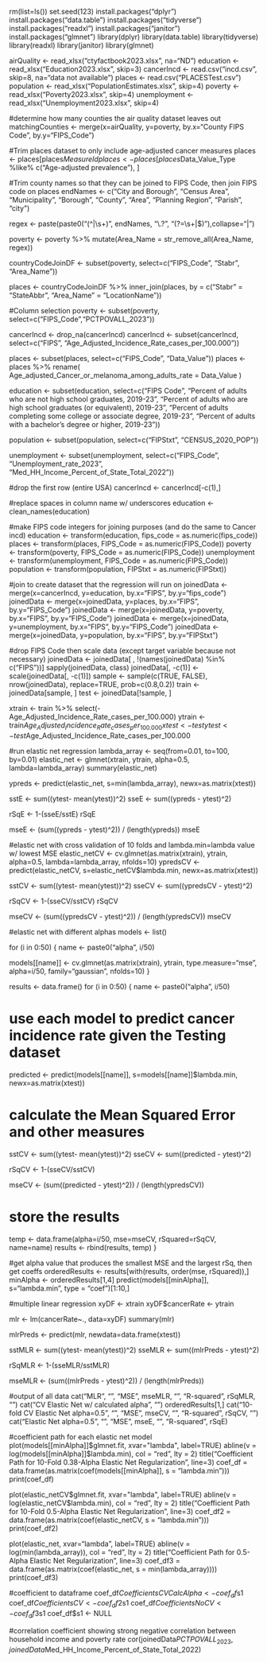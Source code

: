 rm(list=ls())
set.seed(123)
install.packages("dplyr")
install.packages("data.table")
install.packages("tidyverse")
install.packages("readxl")
install.packages("janitor")
install.packages("glmnet")
library(dplyr)
library(data.table)
library(tidyverse)
library(readxl)
library(janitor)
library(glmnet)

airQuality <- read_xlsx("ctyfactbook2023.xlsx", na="ND")
education <- read_xlsx("Education2023.xlsx", skip=3)
cancerIncd <- read.csv("incd.csv", skip=8, na="data not available ")
places <- read.csv("PLACESTest.csv")
population <- read_xlsx("PopulationEstimates.xlsx", skip=4)
poverty <- read_xlsx("Poverty2023.xlsx", skip=4)
unemployment <- read_xlsx("Unemployment2023.xlsx", skip=4)

#determine how many counties the air quality dataset leaves out
matchingCounties <- merge(x=airQuality, y=poverty, by.x="County FIPS Code", by.y="FIPS_Code")

#Trim places dataset to only include age-adjusted cancer measures
places <- places[places$MeasureId %like% c("CANCER"), ]
places <- places[places$Data_Value_Type %like% c("Age-adjusted prevalence"), ]

#Trim county names so that they can be joined to FIPS Code, then join FIPS code on places
endNames <- c("City and Borough", "Census Area", "Municipality", 
                  "Borough", "County", "Area", "Planning Region", "Parish", "city")


regex <- paste(paste0("(^|\\s+)", endNames, "\\.?", "(?=\\s+|$)"),collapse="|")

poverty <- poverty %>% 
  mutate(Area_Name = str_remove_all(Area_Name, regex))

countryCodeJoinDF <- subset(poverty, select=c("FIPS_Code", "Stabr", "Area_Name"))

places <- countryCodeJoinDF %>%
  inner_join(places,
                    by = c("Stabr" = "StateAbbr", "Area_Name" = "LocationName"))
                    
#Column selection
poverty <- subset(poverty,  select=c("FIPS_Code","PCTPOVALL_2023"))

cancerIncd <- drop_na(cancerIncd)
cancerIncd <- subset(cancerIncd, select=c("FIPS", "Age_Adjusted_Incidence_Rate_cases_per_100.000"))

places <- subset(places, select=c("FIPS_Code", "Data_Value"))
places <- places %>%
  rename(
   Age_adjusted_Cancer_or_melanoma_among_adults_rate = Data_Value
)

education <- subset(education, select=c("FIPS Code", "Percent of adults who are not high school graduates, 2019-23", "Percent of adults who are high school graduates (or equivalent), 2019-23", "Percent of adults completing some college or associate degree, 2019-23", "Percent of adults with a bachelor's degree or higher, 2019-23"))

population <- subset(population, select=c("FIPStxt", "CENSUS_2020_POP"))

unemployment <- subset(unemployment, select=c("FIPS_Code", "Unemployment_rate_2023", "Med_HH_Income_Percent_of_State_Total_2022"))

#drop the first row (entire USA)
cancerIncd <- cancerIncd[-c(1),]

#replace spaces in column name w/ underscores
education <- clean_names(education)

#make FIPS code integers for joining purposes (and do the same to Cancer incd)
education <- transform(education, fips_code = as.numeric(fips_code))
places <- transform(places, FIPS_Code = as.numeric(FIPS_Code))
poverty <- transform(poverty, FIPS_Code = as.numeric(FIPS_Code))
unemployment <- transform(unemployment, FIPS_Code = as.numeric(FIPS_Code))
population <- transform(population, FIPStxt = as.numeric(FIPStxt))

#join to create dataset that the regression will run on
joinedData <- merge(x=cancerIncd, y=education, by.x="FIPS", by.y="fips_code")
joinedData <- merge(x=joinedData, y=places, by.x="FIPS", by.y="FIPS_Code")
joinedData <- merge(x=joinedData, y=poverty, by.x="FIPS", by.y="FIPS_Code")
joinedData <- merge(x=joinedData, y=unemployment, by.x="FIPS", by.y="FIPS_Code")
joinedData <- merge(x=joinedData, y=population, by.x="FIPS", by.y="FIPStxt")

#drop FIPS Code then scale data (except target variable because not necessary)
joinedData <- joinedData[ , !(names(joinedData) %in% c("FIPS"))]
sapply(joinedData, class)
joinedData[, -c(1)] <- scale(joinedData[, -c(1)])
sample <- sample(c(TRUE, FALSE), nrow(joinedData), replace=TRUE, prob=c(0.8,0.2))
train  <- joinedData[sample, ]
test   <- joinedData[!sample, ]


xtrain <- train %>% select(-Age_Adjusted_Incidence_Rate_cases_per_100.000) 
ytrain <- train$Age_Adjusted_Incidence_Rate_cases_per_100.000
xtest <- test %>% select(-Age_Adjusted_Incidence_Rate_cases_per_100.000) 
ytest <- test$Age_Adjusted_Incidence_Rate_cases_per_100.000

#run elastic net regression
lambda_array <- seq(from=0.01, to=100, by=0.01)
elastic_net <- glmnet(xtrain, ytrain, alpha=0.5, lambda=lambda_array)
summary(elastic_net)

ypreds <- predict(elastic_net, s=min(lambda_array), newx=as.matrix(xtest))

sstE <- sum((ytest- mean(ytest))^2)
sseE <- sum((ypreds - ytest)^2)

rSqE <- 1-(sseE/sstE)
rSqE

mseE <- (sum((ypreds - ytest)^2)) / (length(ypreds))
mseE

#elastic net with cross validation of 10 folds and lambda.min=lambda value w/ lowest MSE
elastic_netCV <- cv.glmnet(as.matrix(xtrain), ytrain, alpha=0.5, lambda=lambda_array, nfolds=10)
ypredsCV <- predict(elastic_netCV, s=elastic_netCV$lambda.min, newx=as.matrix(xtest))

sstCV <- sum((ytest- mean(ytest))^2)
sseCV <- sum((ypredsCV - ytest)^2)

rSqCV <- 1-(sseCV/sstCV)
rSqCV

mseCV <- (sum((ypredsCV - ytest)^2)) / (length(ypredsCV))
mseCV

#elastic net with different alphas
models <- list()

for (i in 0:50) {
  name <- paste0("alpha", i/50)
  

  models[[name]] <-
    cv.glmnet(as.matrix(xtrain), ytrain, type.measure="mse", alpha=i/50, 
              family="gaussian", nfolds=10)
}

results <- data.frame()
for (i in 0:50) {
  name <- paste0("alpha", i/50)
  
#   use each model to predict cancer incidence rate given the Testing dataset
  predicted <- predict(models[[name]], 
                       s=models[[name]]$lambda.min, newx=as.matrix(xtest))
  
#   calculate the Mean Squared Error and other measures
  sstCV <- sum((ytest- mean(ytest))^2)
  sseCV <- sum((predicted - ytest)^2)

  rSqCV <- 1-(sseCV/sstCV)

  mseCV <- (sum((predicted - ytest)^2)) / (length(ypredsCV))

  
#   store the results
  temp <- data.frame(alpha=i/50, mse=mseCV, rSquared=rSqCV, name=name)
  results <- rbind(results, temp)
}

#get alpha value that produces the smallest MSE and the largest rSq, then get coeffs
orderedResults <- results[with(results, order(mse, rSquared)),]
minAlpha <- orderedResults[1,4]
predict(models[[minAlpha]], s="lambda.min", type = "coef")[1:10,]


#multiple linear regression
xyDF <- xtrain
xyDF$cancerRate <- ytrain

mlr <- lm(cancerRate~., data=xyDF)
summary(mlr)

mlrPreds <- predict(mlr, newdata=data.frame(xtest))

sstMLR <- sum((ytest- mean(ytest))^2)
sseMLR <- sum((mlrPreds - ytest)^2)

rSqMLR <- 1-(sseMLR/sstMLR)

mseMLR <- (sum((mlrPreds - ytest)^2)) / (length(mlrPreds))

#output of all data
cat("MLR", "\n", "MSE", mseMLR, "\n", "R-squared", rSqMLR, "\n")
cat("CV Elastic Net w/ calculated alpha", "\n")
orderedResults[1,]
cat("10-fold CV Elastic Net alpha=0.5", "\n", "MSE", mseCV, "\n", "R-squared", rSqCV, "\n")
cat("Elastic Net alpha=0.5", "\n", "MSE", mseE, "\n", "R-squared", rSqE)

#coefficient path for each elastic net model
plot(models[[minAlpha]]$glmnet.fit, xvar="lambda", label=TRUE)
abline(v = log(models[[minAlpha]]$lambda.min), col = "red", lty = 2)
title("Coefficient Path for 10-Fold 0.38-Alpha Elastic Net Regularization", line=3)
coef_df = data.frame(as.matrix(coef(models[[minAlpha]], s = "lambda.min")))
print(coef_df)

plot(elastic_netCV$glmnet.fit, xvar="lambda", label=TRUE)
abline(v = log(elastic_netCV$lambda.min), col = "red", lty = 2)
title("Coefficient Path for 10-Fold 0.5-Alpha Elastic Net Regularization", line=3)
coef_df2 = data.frame(as.matrix(coef(elastic_netCV, s = "lambda.min")))
print(coef_df2)

plot(elastic_net, xvar="lambda", label=TRUE)
abline(v = log(min(lambda_array)), col = "red", lty = 2)
title("Coefficient Path for 0.5-Alpha Elastic Net Regularization", line=3)
coef_df3 = data.frame(as.matrix(coef(elastic_net, s = min(lambda_array))))
print(coef_df3)

#coefficient to dataframe
coef_df$CoefficientsCVCalcAlpha <- coef_df$s1
coef_df$CoefficientsCV <- coef_df2$s1
coef_df$CoefficientsNoCV <- coef_df3$s1
coef_df$s1 <- NULL

#correlation coefficient showing strong negative correlation between household income and poverty rate
cor(joinedData$PCTPOVALL_2023, joinedData$Med_HH_Income_Percent_of_State_Total_2022)

